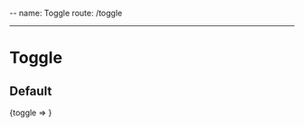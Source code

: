 --
name: Toggle
route: /toggle

---


# Toggle

<Props of={Toggle} />

## Default

<Playground>
  <ThemeProvider>
    <ToggleContainer>
      {toggle => <Toggle id="switch" toggle={toggle} />}
    </ToggleContainer>
  </ThemeProvider>
</Playground>
